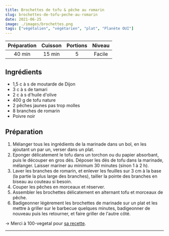 ```yaml
---
title: Brochettes de tofu & pêche au romarin
slug: brochettes-de-tofu-peche-au-romarin
date: 2021-06-25
image: ./images/brochettes.png
tags: ["végétalien", "végétarien", "plat", "Planète OUI"]
---
```


| Préparation | Cuisson | Portions | Niveau |
| :-: | :-: | :-: | :-: |
| 40 min | 15 min | 5 | Facile |

## Ingrédients
- <ListItem>1,5 c à s de moutarde de Dijon</ListItem>
- <ListItem>3 c à s de tamari</ListItem>
- <ListItem>2 c à s d'huile d'olive</ListItem>
- <ListItem>400 g de tofu nature</ListItem>
- <ListItem>2 pêches jaunes pas trop molles</ListItem>
- <ListItem>8 branches de romarin</ListItem>
- <ListItem>Poivre noir</ListItem>

## Préparation

1. Mélanger tous les ingrédients de la marinade dans un bol, en les ajoutant un par un, verser dans un plat.
2. Eponger délicatement le tofu dans un torchon ou du papier absorbant, puis le découper en gros dés. Déposer les dés de tofu dans la marinade, mélanger. Laisser mariner au minimum 30 minutes (sinon 1 à 2 h).
3. Laver les branches de romarin, et enlever les feuilles sur 3 cm à la base (la partie la plus large des branches), tailler la pointe des branches en biseau au couteau si besoin.
4. Couper les pêches en morceaux et réserver.
5. Assembler les brochettes délicatement en alternant tofu et morceaux de pêche.
6. Badigeonner légèrement les brochettes de marinade sur un plat et les mettre à griller sur le barbecue quelques minutes, badigeonner de nouveau puis les retourner, et faire griller de l'autre côté.

&rightarrow; Merci à 100-vegetal pour [sa recette](https://www.100-vegetal.com/2014/09/brochettes-de-tofu-peche-au-romarin.html).

---
